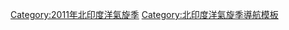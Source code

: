 <div class=noprint>
{{North_Indian_Ocean_cyclone_season_bar_start
|year=2011
}}
{{Hurricane_season_bar_button
|buttonspacing=0.25em
|intensity={{Storm_colour|niodepression}}
|english=Depression BOB01
|stormname=BOB01
|strength=低氣壓
|linkname=2011年北印度洋氣旋季#低氣壓BOB01
|storminitial=B01
}}
{{Hurricane_season_bar_button
|buttonspacing=0.25em
|intensity={{Storm_colour|niodepression}}
|english=Depression ARB01
|stormname=ARB01
|strength=低氣壓
|linkname=2011年北印度洋氣旋季#低氣壓ARB01
|storminitial=A01
}}
{{Hurricane_season_bar_button
|buttonspacing=0.25em
|intensity={{Storm_colour|depression}}
|english=Deep Depression BOB02
|stormname=BOB02
|strength=強低氣壓
|linkname=2011年北印度洋氣旋季#強低氣壓BOB02
|storminitial=B02
}}
{{Hurricane_season_bar_button
|buttonspacing=0.25em
|intensity={{Storm_colour|niodepression}}
|english=Land Depression 01
|stormname=LAND 01
|strength=陸上低氣壓
|linkname=2011年北印度洋氣旋季#陸上低氣壓01
|storminitial=L01
}}
{{Hurricane_season_bar_button
|buttonspacing=0.25em
|intensity={{Storm_colour|niodepression}}
|english=Depression BOB03
|stormname=BOB03
|strength=低氣壓
|linkname=2011年北印度洋氣旋季#低氣壓BOB03
|storminitial=B03
}}
{{Hurricane_season_bar_button
|buttonspacing=0.25em
|intensity={{Storm_colour|depression}}
|english=Deep Depression BOB04
|stormname=BOB04
|strength=強低氣壓
|linkname=2011年北印度洋氣旋季#強低氣壓BOB04
|storminitial=B04
}}
{{Hurricane_season_bar_button
|buttonspacing=0.25em
|intensity={{Storm_colour|storm}}
|english=Cyclonic Storm Keila
|stormname=Keila (ARB02)
|strength=氣旋風暴
|linkname=2011年北印度洋氣旋季#氣旋風暴Keila
|storminitial=A02
}}
{{Hurricane_season_bar_button
|buttonspacing=0.25em
|intensity={{Storm_colour|depression}}
|english=Deep Depression ARB03
|stormname=ARB03
|strength=強低氣壓
|linkname=2011年北印度洋氣旋季#強低氣壓ARB03
|storminitial=A03
}}
{{Hurricane_season_bar_button
|buttonspacing=0.25em
|intensity={{Storm_colour|depression}}
|english=Deep Depression ARB04
|stormname=ARB04
|strength=強低氣壓
|linkname=2011年北印度洋氣旋季#強低氣壓ARB04
|storminitial=A04
}}
{{Hurricane_season_bar_button
|buttonspacing=0.25em
|intensity={{Storm_colour|cat1}}
|english=Very Severe Cyclonic Storm Thane
|stormname=Thane (BOB05)
|strength=非常強烈氣旋風暴
|linkname=2011年北印度洋氣旋季#非常強烈氣旋風暴Thane
|storminitial=B05
}}
{{North Indian Ocean cyclone season bar end}}
</div></div></div><includeonly>[[Category:2011年北印度洋氣旋季]]</includeonly><noinclude>
{{documentation}}
[[Category:北印度洋氣旋季導航模板]]
{{Hurricane_season_bar_button
|buttonspacing=0.25em
}}
</noinclude>